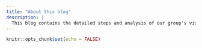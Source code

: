 ```yaml
---
title: "About this blog"
description: |
  This blog contains the detailed steps and analysis of our group's visualisation project
---
```


```r
knitr::opts_chunk$set(echo = FALSE)
```
